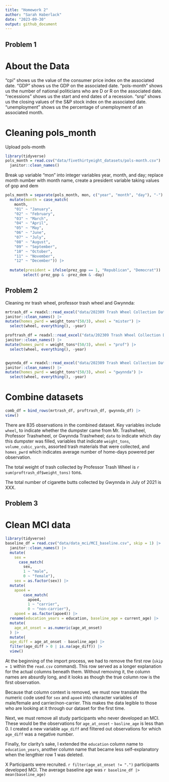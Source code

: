 ```yaml
---
title: "Homework 2"
author: "Sarah Haberlack"
date: "2023-09-30"
output: github_document
---
```


## Problem 1

# About the Data
"cpi" shows us the value of the consumer price index on the associated date.
"GDP" shows us the GDP on the associated date.
"pols-month" shows us the number of national politicians who are D or R on the associated date.
"recessions" shows us the start and end dates of a recession.
"snp" shows us the closing values of the S&P stock index on the associated date.
"unemployment" shows us the percentage of unemployment of an associated month.

# Cleaning pols_month 

Upload pols-month
```r
library(tidyverse)
pols_month = read.csv("data/fivethirtyeight_datasets/pols-month.csv") |>
  janitor::clean_names()
```

Break up variable "mon" into integer variables year, month, and day; replace month number with month name, create a president variable taking values of gop and dem
```r
pols_month = separate(pols_month, mon, c("year", "month", "day"), "-")|>
  mutate(month = case_match(
    month,
    "01" ~ "January",
    "02" ~ "February",
    "03" ~ "March",
    "04" ~ "April",
    "05" ~ "May",
    "06" ~ "June",
    "07" ~ "July",
    "08" ~ "August",
    "09" ~ "September",
    "10" ~ "October",
    "11" ~ "November",
    "12" ~ "December")) |>
  
  mutate(president = ifelse(prez_gop == 1, "Republican", "Democrat")) |>
        select(-prez_gop & -prez_dem & -day) 
```

## Problem 2

Cleaning mr trash wheel, professor trash wheel and Gwynnda:
```r
mrtrash_df = readxl::read_excel("data/202309 Trash Wheel Collection Data.xlsx", sheet = 1, range = "A2:N586") |>
janitor::clean_names() |>
mutate(homes_pwrd = weight_tons*(50/3), wheel = "mister") |>
  select(wheel, everything(), -year)

proftrash_df = readxl::read_excel("data/202309 Trash Wheel Collection Data.xlsx", sheet = 2, range = "A2:M108") |>
janitor::clean_names() |>
mutate(homes_pwrd = weight_tons*(50/3), wheel = "prof") |>
  select(wheel, everything(), -year)


gwynnda_df = readxl::read_excel("data/202309 Trash Wheel Collection Data.xlsx", sheet = 4, range = "A2:L157") |>
janitor::clean_names() |>
mutate(homes_pwrd = weight_tons*(50/3), wheel = "gwynnda") |>
  select(wheel, everything(), -year)
```

# Combine datasets
```r
comb_df = bind_rows(mrtrash_df, proftrash_df, gwynnda_df) |>
view()
```

There are 835 observations in the combined dataset. Key variables include `wheel`, to indicate whether the dumpster came from Mr. Trashwheel, Professor Trashwheel, or Gwynnda Trashwheel; `date` to indicate which day this dumpster was filled, variables that indicate `weight_tons`, `volume_cubic_yards`, assorted trash materials that were collected, and `homes_pwrd` which indicates average number of home-days powered per observation. 

The total weight of trash collected by Professor Trash Wheel is `r sum(proftrash_df$weight_tons)` tons.

The total number of cigarette butts collected by Gwynnda in July of 2021 is XXX.

## Problem 3

# Clean MCI data
```r
library(tidyverse)
baseline_df = read.csv("data/data_mci/MCI_baseline.csv", skip = 1) |>
  janitor::clean_names() |>
  mutate(
    sex = 
      case_match(
        sex, 
        1 ~ "male", 
        0 ~ "female"),
    sex = as.factor(sex)) |>
  mutate(
    apoe4 =
        case_match(
          apoe4,
          1 ~ "carrier",
          0 ~ "non-carrier"),
    apoe4 = as.factor(apoe4)) |>
  rename(education_years = education, baseline_age = current_age) |>
  mutate(
    age_at_onset = as.numeric(age_at_onset)
  ) |> 
  mutate(
  age_diff = age_at_onset - baseline_age) |>
  filter(age_diff > 0 | is.na(age_diff)) |>
  view()
```

At the beginning of the import process, we had to remove the first row (`skip = 1` within the `read.csv` command). This row served as a longer explanation for the actual columns beneath them. Without removing it, the column names are absurdly long, and it looks as though the true column row is the first observation.

Because that column context is removed, we must now translate the numeric code used for `sex` and `apoe4` into character variables of male/female and carrier/non-carrier. This makes the data legible to those who are looking at it through our dataset for the first time.

Next, we must remove all study participants who never developed an MCI. These would be the observations for `age_at_onset` - `basline_age` is less than 0. I created a new variable `age_diff` and filtered out observations for which `age_diff` was a negative number.

Finally, for clarity's sake, I extended the `education` column name to `education_years`, another column name that became less self-explanatory when the lengthier row 1 was deleted.

X Participants were recruited. `r filter(age_at_onset != ".")` participants developed MCI.
The average baseline age was `r baseline_df |> mean(baseline_age)`


